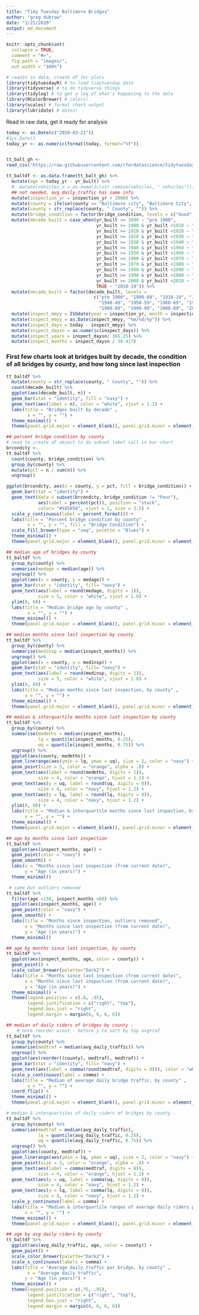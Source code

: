 ```yaml
---
title: "Tidy Tuesday Baltimore Bridges"
author: "greg dubrow"
date: "3/21/2020"
output: md_document
---
```


```r
knitr::opts_chunk$set(
  collapse = TRUE,
  comment = "#>",
  fig.path = "images/",
  out.width = "100%") 
```

```r
# readin in data, create df for plots
library(tidytuesdayR) # to load tidytuesday data
library(tidyverse) # to do tidyverse things
library(tidylog) # to get a log of what's happening to the data
library(RColorBrewer) # colors!
library(scales) # format chart output
library(lubridate) # dates!
```

Read in raw data, get it ready for analysis
```r
today <- as.Date(c("2020-03-21"))
#Sys.Date()
today_yr <- as.numeric(format(today, format="%Y"))


tt_balt_gh <-
read_csv("https://raw.githubusercontent.com/rfordatascience/tidytuesday/master/data/2018/2018-11-27/baltimore_bridges.csv")

tt_baltdf <- as.data.frame(tt_balt_gh) %>%
  mutate(age = today_yr - yr_built) %>%
  #  mutate(vehicles_n = as.numeric(str_remove(vehicles, " vehicles")))
  ## not needed, avg_daily_traffic has same info
  mutate(inspection_yr = inspection_yr + 2000) %>%
  mutate(county = ifelse(county == "Baltimore city", "Baltimore City", county)) %>% 
  mutate(county = str_replace(county, " County", "")) %>%
  mutate(bridge_condition = factor(bridge_condition, levels = c("Good", "Fair", "Poor"))) %>%
  mutate(decade_built = case_when(yr_built <= 1899 ~ "pre 1900", 
                                  yr_built >= 1900 & yr_built <1910 ~ "1900-09",
                                  yr_built >= 1910 & yr_built <1920 ~ "1910-19",
                                  yr_built >= 1920 & yr_built <1930 ~ "1920-29",
                                  yr_built >= 1930 & yr_built <1940 ~ "1930-39",
                                  yr_built >= 1940 & yr_built <1950 ~ "1940-49",
                                  yr_built >= 1950 & yr_built <1960 ~ "1950-59",
                                  yr_built >= 1960 & yr_built <1970 ~ "1960-69",
                                  yr_built >= 1970 & yr_built <1980 ~ "1970-79",
                                  yr_built >= 1980 & yr_built <1990 ~ "1980-89",
                                  yr_built >= 1990 & yr_built <2000 ~ "1990-99",
                                  yr_built >= 2000 & yr_built <2010 ~ "2000-09",
                                  TRUE ~ "2010-19")) %>%
  mutate(decade_built = factor(decade_built, levels = 
                                 c("pre 1900", "1900-09", "1910-19", "1920-29", "1930-39",
                                   "1940-49", "1950-59", "1960-69", "1970-79", 
                                   "1980-89", "1990-99", "2000-09", "2010-19"))) %>%
  mutate(inspect_mmyy = ISOdate(year = inspection_yr, month = inspection_mo, day = "01")) %>%
  mutate(inspect_mmyy = as.Date(inspect_mmyy, "%m/%d/%y")) %>%
  mutate(inspect_days = today - inspect_mmyy) %>%
  mutate(inspect_daysn = as.numeric(inspect_days)) %>%
  mutate(inspect_years = inspect_daysn/ 365.25) %>%
  mutate(inspect_months = inspect_daysn / 30.417)
```

### First few charts look at bridges built by decade, the condition of all bridges by county, and how long since last inspection

```r
tt_baltdf %>% 
  mutate(county = str_replace(county, " County", "")) %>%
  count(decade_built) %>%
  ggplot(aes(decade_built, n)) +
  geom_bar(stat = "identity", fill = "navy") +
  geom_text(aes(label = n), color = "white", vjust = 1.2) +
  labs(title = "Bridges built by decade" ,
        x = "", y = "") +
  theme_minimal() +
  theme(panel.grid.major = element_blank(), panel.grid.minor = element_blank())
```

```r
## percent bridge condition by county
# need to create df object to do subset label call in bar chart
brcondcty <- 
tt_baltdf %>%
  count(county, bridge_condition) %>%
  group_by(county) %>%
  mutate(pct = n / sum(n)) %>%
  ungroup() 

ggplot(brcondcty, aes(x = county, y = pct, fill = bridge_condition)) +
  geom_bar(stat = "identity") +
  geom_text(data = subset(brcondcty, bridge_condition != "Poor"), 
            aes(label = percent(pct)), position = "stack", 
            color= "#585858", vjust = 1, size = 3.5) +
  scale_y_continuous(label = percent_format()) +
  labs(title = "Percent bridge condition by county" , 
        x = "", y = "", fill = "Bridge Condition") +
  scale_fill_brewer(type = "seq", palette = "Blues") +
  theme_minimal() +
  theme(panel.grid.major = element_blank(), panel.grid.minor = element_blank())
```

```r
## median age of bridges by county
tt_baltdf %>%
  group_by(county) %>%
  summarise(medage = median(age)) %>%
  ungroup() %>%
  ggplot(aes(x = county, y = medage)) +
  geom_bar(stat = "identity", fill= "navy") +
  geom_text(aes(label = round(medage, digits = 1)), 
            size = 5, color = "white", vjust = 1.6) +
  ylim(0, 60) +
  labs(title = "Median bridge age by county" , 
        x = "", y = "") +
  theme_minimal() +
  theme(panel.grid.major = element_blank(), panel.grid.minor = element_blank())
```

```r

## median months since last inspection by county
tt_baltdf %>%
  group_by(county) %>%
  summarise(medinsp = median(inspect_months)) %>%
  ungroup() %>%
  ggplot(aes(x = county, y = medinsp)) +
  geom_bar(stat = "identity", fill= "navy") +
  geom_text(aes(label = round(medinsp, digits = 1)), 
            size = 5, color = "white", vjust = 1.6) +
  ylim(0, 60) +
  labs(title = "Median months since last inspection, by county" , 
       x = "", y = "") +
  theme_minimal() +
  theme(panel.grid.major = element_blank(), panel.grid.minor = element_blank())
```

```r
## median & interquartile months since last inspection by county
tt_baltdf %>%
  group_by(county) %>%
  summarise(medmths = median(inspect_months),
            lq = quantile(inspect_months, 0.25),
            uq = quantile(inspect_months, 0.75)) %>%
  ungroup() %>%
  ggplot(aes(county, medmths)) +
  geom_linerange(aes(ymin = lq, ymax = uq), size = 2, color = "navy") +
  geom_point(size = 3, color = "orange", alpha = .8) +
  geom_text(aes(label = round(medmths, digits = 1)), 
            size = 4, color = "orange", hjust = 1.2) +
  geom_text(aes(y = uq, label = round(uq, digits = 0)), 
            size = 4, color = "navy", hjust = 1.2) +
  geom_text(aes(y = lq, label = round(lq, digits = 0)), 
            size = 4, color = "navy", hjust = 1.2) +
  ylim(0, 60) +
  labs(title = "Median & interquartile months since last inspection, by county" , 
       x = "", y = "") +
  theme_minimal() +
  theme(panel.grid.major = element_blank(), panel.grid.minor = element_blank())
```

```r
## age by months since last inspection
tt_baltdf %>%
  ggplot(aes(inspect_months, age)) +
  geom_point(color = "navy") +
  geom_smooth() +
  labs(x = "Months since last inspection (from current date)",
       y = "Age (in years)") +
  theme_minimal()
```

```r
 # same but outliers removed
tt_baltdf %>%
  filter(age <150, inspect_months <60) %>%
  ggplot(aes(inspect_months, age)) +
  geom_point(color = "navy") +
  geom_smooth() +
  labs(title = "Months since inspection, outliers removed", 
       x = "Months since last inspection (from current date)",
       y = "Age (in years)") +
  theme_minimal()
```

```r
## age by months since last inspection, by county
tt_baltdf %>%
  ggplot(aes(inspect_months, age, color = county)) +
  geom_point() +
  scale_color_brewer(palette="Dark2") +
  labs(title = "Months since last inspection (from current date)", 
       x = "Months since last inspection (from current date)",
       y = "Age (in years)") +
  theme_minimal() +
  theme(legend.position = c(.8, .95),
        legend.justification = c("right", "top"),
        legend.box.just = "right",
        legend.margin = margin(6, 6, 6, 6))
```

```r
## median of daily riders of bridges by county - 
    # note reorder w/out - before y to sort by top avgtraf
tt_baltdf %>%
  group_by(county) %>%
  summarise(medtraf = median(avg_daily_traffic)) %>%
  ungroup() %>%
  ggplot(aes(reorder((county), medtraf), medtraf)) +
  geom_bar(stat = "identity", fill= "navy") +
  geom_text(aes(label = comma(round(medtraf, digits = 0))), color = "white", hjust = 1.2) +
  scale_y_continuous(label = comma) +
  labs(title = "Median of average daily bridge traffic, by county" ,
        x = "", y = "") +
  coord_flip() +
  theme_minimal() +
  theme(panel.grid.major = element_blank(), panel.grid.minor = element_blank())
```

```r
# median & interquartiles of daily riders of bridges by county -
tt_baltdf %>%
  group_by(county) %>%
  summarise(medtraf = median(avg_daily_traffic),
            lq = quantile(avg_daily_traffic, 0.25),
            uq = quantile(avg_daily_traffic, 0.75)) %>%
  ungroup() %>%
  ggplot(aes(county, medtraf)) +
  geom_linerange(aes(ymin = lq, ymax = uq), size = 2, color = "navy") +
  geom_point(size = 3, color = "orange", alpha = .8) +
  geom_text(aes(label = comma(medtraf, digits = 0)), 
            size = 4, color = "orange", hjust = 1.2) +
  geom_text(aes(y = uq, label = comma(uq, digits = 0)), 
            size = 4, color = "navy", hjust = 1.2) +
  geom_text(aes(y = lq, label = comma(lq, digits = 0)), 
            size = 4, color = "navy", hjust = 1.2) +
  scale_y_continuous(label = comma) +
  labs(title = "Median & interquartile ranges of average daily riders per bridge, by county" , 
       x = "", y = "") +
  theme_minimal() +
  theme(panel.grid.major = element_blank(), panel.grid.minor = element_blank())
```

```r
## age by avg daily riders by county
tt_baltdf %>%
  ggplot(aes(avg_daily_traffic, age, color = county)) +
  geom_point() +
  scale_color_brewer(palette="Dark2") +
  scale_x_continuous(labels = comma) +
  labs(title = "Average daily traffic per bridge, by county" , 
        x = "Average daily traffic",
       y = "Age (in years)") +
  theme_minimal() +
  theme(legend.position = c(.75, .95),
        legend.justification = c("right", "top"),
        legend.box.just = "right",
        legend.margin = margin(6, 6, 6, 6))
```
